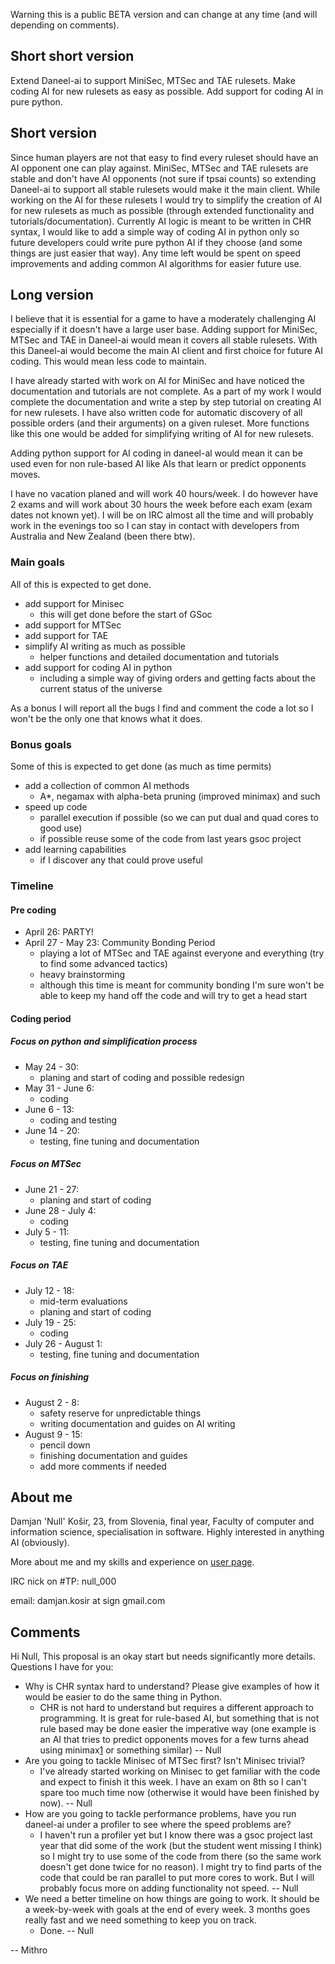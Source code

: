 Warning this is a public BETA version and can change at any time (and will depending on comments).


== Short short version ==

Extend Daneel-ai to support MiniSec, MTSec and TAE rulesets. Make coding AI for new rulesets as easy as possible. Add support for coding AI in pure python.

== Short version ==

Since human players are not that easy to find every ruleset should have an AI opponent one can play against. MiniSec, MTSec and TAE rulesets are stable and don't have AI opponents (not sure if tpsai counts) so extending Daneel-ai to support all stable rulesets would make it the main client. While working on the AI for these rulesets I would try to simplify the creation of AI for new rulesets as much as possible (through extended functionality and tutorials/documentation). Currently AI logic is meant to be written in CHR syntax, I would like to add a simple way of coding AI in python only so future developers could write pure python AI if they choose (and some things are just easier that way). Any time left would be spent on speed improvements and adding common AI algorithms for easier future use.

== Long version ==

I believe that it is essential for a game to have a moderately challenging AI especially if it doesn't have a large user base.
Adding support for MiniSec, MTSec and TAE in Daneel-ai would mean it covers all stable rulesets.
With this Daneel-ai would become the main AI client and first choice for future AI coding. This would mean less code to maintain.

I have already started with work on AI for MiniSec and have noticed the documentation and tutorials are not complete. As a part of my work I would complete the documentation and write a step by step tutorial on creating AI for new rulesets.
I have also written code for automatic discovery of all possible orders (and their arguments) on a given ruleset. More functions like this one would be added for simplifying writing of AI for new rulesets.

Adding python support for AI coding in daneel-al would mean it can be used even for non rule-based AI like AIs that learn or predict opponents moves.


I have no vacation planed and will work 40 hours/week. I do however have 2 exams and will work about 30 hours the week before each exam (exam dates not known yet). I will be on IRC almost all the time and will probably work in the evenings too so I can stay in contact with developers from Australia and New Zealand (been there btw).

=== Main goals ===
All of this is expected to get done.

* add support for Minisec
** this will get done before the start of GSoc 
* add support for MTSec
* add support for TAE
* simplify AI writing as much as possible
** helper functions and detailed documentation and tutorials
* add support for coding AI in python
** including a simple way of giving orders and getting facts about the current status of the universe

As a bonus I will report all the bugs I find and comment the code a lot so I won't be the only one that knows what it does.

=== Bonus goals ===
Some of this is expected to get done (as much as time permits)

* add a collection of common AI methods
** A*, negamax with alpha-beta pruning (improved minimax) and such
* speed up code
** parallel execution if possible (so we can put dual and quad cores to good use)
** if possible reuse some of the code from last years gsoc project
* add learning capabilities
** if I discover any that could prove useful

=== Timeline ===

==== Pre coding ====

* April 26: PARTY!
* April 27 - May 23: Community Bonding Period
** playing a lot of MTSec and TAE against everyone and everything (try to find some advanced tactics)
** heavy brainstorming
** although this time is meant for community bonding I'm sure won't be able to keep my hand off the code and will try to get a head start

==== Coding period ====

===== Focus on python and simplification process =====
* May 24 - 30:
** planing and start of coding and possible redesign
* May 31 - June 6:
** coding
* June 6 - 13:
** coding and testing
* June 14 - 20:
** testing, fine tuning and documentation

===== Focus on MTSec =====
* June 21 - 27:
** planing and start of coding
* June 28 - July 4:
** coding
* July 5 - 11:
** testing, fine tuning  and documentation

===== Focus on TAE =====
* July 12 - 18:
** mid-term evaluations
** planing and start of coding
* July 19 - 25:
** coding
* July 26 - August 1:
** testing, fine tuning and documentation

===== Focus on finishing =====
* August 2 - 8:
** safety reserve for unpredictable things
** writing documentation and guides on AI writing
* August 9 - 15:
** pencil down
** finishing documentation and guides
** add more comments if needed

== About me ==

Damjan 'Null' Košir, 23, from Slovenia, final year, Faculty of computer and information science, specialisation in software.
Highly interested in anything AI (obviously).

More about me and my skills and experience on [[User:Null|user page]].


IRC nick on #TP: null_000

email: damjan.kosir at sign gmail.com

== Comments ==

Hi Null, This proposal is an okay start but needs significantly more details. Questions I have for you:

* Why is CHR syntax hard to understand? Please give examples of how it would be easier to do the same thing in Python. 
** CHR is not hard to understand but requires a different approach to programming. It is great for rule-based AI, but something that is not rule based may be done easier the imperative way (one example is an AI that tries to predict opponents moves for a few turns ahead using minimax[http://en.wikipedia.org/wiki/Minimax] or something similar) -- Null
* Are you going to tackle Minisec of MTSec first? Isn't Minisec trivial?
** I've already started working on Minisec to get familiar with the code and expect to finish it this week. I have an exam on 8th so I can't spare too much time now (otherwise it would have been finished by now). -- Null
* How are you going to tackle performance problems, have you run daneel-ai under a profiler to see where the speed problems are?
** I haven't run a profiler yet but I know there was a gsoc project last year that did some of the work (but the student went missing I think) so I might try to use some of the code from there (so the same work doesn't get done twice for no reason). I might try to find parts of the code that could be ran parallel to put more cores to work. But I will probably focus more on adding functionality not speed. -- Null
* We need a better timeline on how things are going to work. It should be a week-by-week with goals at the end of every week. 3 months goes really fast and we need something to keep you on track.
** Done. -- Null

-- Mithro